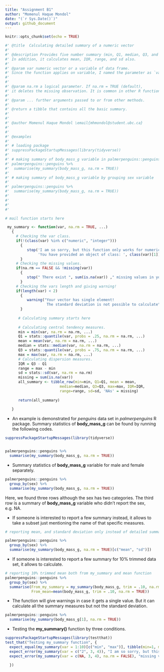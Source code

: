 ---
title: "Assignment B1"
author: "Momenul Haque Mondol"
date: "(`r Sys.Date()`)"
output: github_document
---

```{r setup, include=FALSE}
knitr::opts_chunk$set(echo = TRUE)
```



```{r}
#' @title  Calculating detailed summary of a numeric vector
#'
#' @description Provides five number summary (min, Q1, median, Q3, and max) of a numeric vector.
#' In addition, it calculates mean, IQR, range, and sd also.
#'
#' @param var numeric vector or a variable of data frame. 
#' Since the function applies on variable, I named the parameter as `var'.
#'
#'
#' @param na.rm a logical parameter. If na.rm = TRUE (default), 
#' it deletes the missing observation. It is common in other R functions as well.
#' 
#' @param ... further arguments passed to or from other methods.
#'
#' @return a tibble that contains all the basic summary.
#' 
#'  
#' @author Momenul Haque Mondol \email{mhmondol@student.ubc.ca}
#'
#'
#' @examples
#'
#' # loading package
#' suppressPackageStartupMessages(library(tidyverse))
#' 
#' # making summary of body_mass_g variable in palmerpenguins::penguins data set
#' palmerpenguins::penguins %>% 
#'  summarise(my_summary(body_mass_g, na.rm = TRUE))
#'  
#' # making summary of body_mass_g variable by grouping sex variable
#' 
#' palmerpenguins::penguins %>% 
#'  summarise(my_summary(body_mass_g, na.rm = TRUE))
#'
#'  
#'
#' 

# mail function starts here

 my_summary <- function(var, na.rm = TRUE, ...)
   {
     # Checking the var class.  
     if(!(class(var) %in% c("numeric", "integer")))
       {
          stop('I am so sorry, but this function only works for numeric input!\n',
               'You have provided an object of class: ', class(var)[1])
       }
     # Checking the missing values.   
     if(na.rm == FALSE && !missing(var))
       {
          stop(" There exist ", sum(is.na(var)) ," missing values in your variable!\n")
       }
     # Checking the vars length and giving warning!   
     if(length(var) < 2)
       {
          warning("Your vector has single element!
                   The standard deviation is not possible to calculate") 
       } 
   
      # Calculating summary starts here
      
      # Calculating central tendency measures.   
      min = min(var, na.rm = na.rm, ...)
      Q1 = stats::quantile(var, probs = .25, na.rm = na.rm, ...)
      mean = mean(var, na.rm = na.rm, ...)
      median = stats::median(var, na.rm = na.rm, ...)
      Q3 = stats::quantile(var, probs = .75, na.rm = na.rm, ...)
      max = max(var, na.rm = na.rm, ...)
      # Calculating dispersion measures.
      IQR = Q3 - Q1
      range = max - min
      sd = stats::sd(var, na.rm = na.rm)
      missing = sum(is.na(var))
      all_summary <- tibble_row(min=min, Q1=Q1, mean = mean,
                         median=median, Q3=Q3, max=max, IQR=IQR,
                         range=range, sd=sd, 'NAs' = missing)
      
      return(all_summary) 
      
   }
```      
      
      
 * An example is demonstrated for *penguins* data set in *palmerpenguins* R package. Summary statistics of **body_mass_g** can be found by running the following codes.     
  
```{r}
suppressPackageStartupMessages(library(tidyverse))


palmerpenguins::penguins %>% 
  summarise(my_summary(body_mass_g, na.rm = TRUE))

```




 * Summary statistics of **body_mass_g** variable for male and female separately.
 
```{r}


palmerpenguins::penguins %>% 
  group_by(sex) %>% 
  summarise(my_summary(body_mass_g, na.rm = TRUE))

```

Here, we found three rows although the sex has two categories. The third row is a summary of **body_mass_g** variable who didn't report the sex, e.g. NA.



 * If someone is interested to report a few summary instead, it allows to take a subset just mentioning the name of that specific measures.
 
```{r}
# reporting mean, and standard deviation only instead of detailed summary.

palmerpenguins::penguins %>% 
  group_by(sex) %>% 
  summarise(my_summary(body_mass_g, na.rm = TRUE)[c("mean", "sd")])

```



 * If someone is interested to report a few summary for 10% trimmed data set, it allows to calculate.
```{r}
# reporting 10% trimmed mean both from my_summary and mean function
palmerpenguins::penguins %>% 
  group_by(sex) %>% 
  summarise(From_my_summary = my_summary(body_mass_g, trim = .10, na.rm = TRUE)["mean"],
            From_mean=mean(body_mass_g, trim = .10, na.rm = TRUE))

```





 * The function will give warnings in case it gets a single value. But it can calculate all the summary measures but not the standard deviation. 
 
```{r}

palmerpenguins::penguins %>% 
  summarise(my_summary(body_mass_g[1], na.rm = TRUE))

```





 * Testing the **my_summary()** function by three conditions.
 
 
 
```{r}
suppressPackageStartupMessages(library(testthat))
test_that("Testing my_summary function", {
  expect_equal(my_summary(var = 1:10)[c("min", "max")], tibble(min=1, max=10))
  expect_error(my_summary(var = c("2", 3, 4)), "I am so sorry, but this function only works for numeric input!")
  expect_error(my_summary(var = c(NA, 3, 4), na.rm = FALSE), "missing values in your variable!")

  })


```



 



